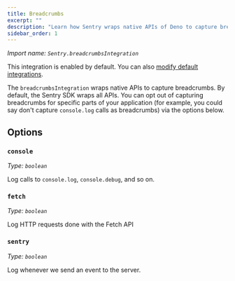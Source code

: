 ```yaml
---
title: Breadcrumbs
excerpt: ""
description: "Learn how Sentry wraps native APIs of Deno to capture breadcrumbs."
sidebar_order: 1
---
```


_Import name: `Sentry.breadcrumbsIntegration`_

This integration is enabled by default. You can also [modify default integrations](./../#modifying-default-integrations).

The `breadcrumbsIntegration` wraps native APIs to capture breadcrumbs.
By default, the Sentry SDK wraps all APIs. You can opt out of capturing breadcrumbs for specific parts of your application (for example, you could say don't capture `console.log` calls as breadcrumbs) via the options below.

## Options

### `console`

_Type: `boolean`_

Log calls to `console.log`, `console.debug`, and so on.

### `fetch`

_Type: `boolean`_

Log HTTP requests done with the Fetch API

### `sentry`

_Type: `boolean`_

Log whenever we send an event to the server.

